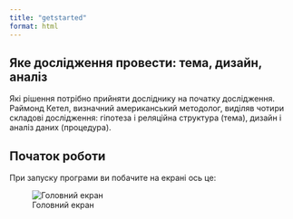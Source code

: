 ```yaml
---
title: "getstarted"
format: html
---
```


## Яке дослідження провести: тема, дизайн, аналіз

Які рішення потрібно прийняти досліднику на початку дослідження. Раймонд Кетел, визначний американський методолог, виділяв чотири складові дослідження: гіпотеза і реляційна структура (тема), дизайн і аналіз даних (процедура).

## Початок роботи

При запуску програми ви побачите на екрані ось це:

![Головний екран](images/jamovi.png)

